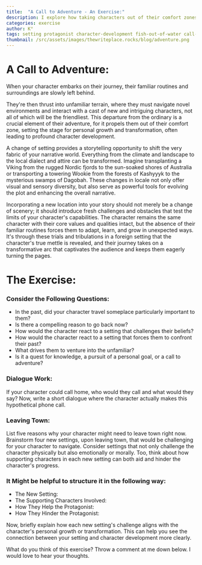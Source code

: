 ```yaml
---
title:  "A Call to Adventure - An Exercise:"
description: I explore how taking characters out of their comfort zones can drive powerful character development and story progression. Whether it's a Viking landing in Australia or a character making a difficult call home, these shifts in environment create opportunities for growth and transformation. Through exercises examining past travels, potential escape routes, and new challenging settings, I demonstrate how location changes can be more than just scenery - they're catalysts for character evolution. By considering both physical and emotional challenges in new environments, along with the impact of supporting characters, we can create more dynamic and engaging story arcs.
categories: exercise
author: K°
tags: setting protagonist character-development fish-out-of-water call-to-adventure
thumbnail: /src/assets/images/thewriteplace.rocks/blog/adventure.png
---
```


<LightboxImage src="/src/assets/images/thewriteplace.rocks/blog/adventure.png" alt="Outline Picture" />

# A Call to Adventure:

When your character embarks on their journey, their familiar routines and surroundings are slowly left behind.

They're then thrust into unfamiliar terrain, where they must navigate novel environments and interact with a cast of new
and intriguing characters, not all of which will be the friendliest. This departure from the ordinary is a crucial element
of their adventure, for it propels them out of their comfort zone, setting the stage for personal growth and transformation,
often leading to profound character development.

A change of setting provides a storytelling opportunity to shift the very fabric of your narrative world. Everything
from the climate and landscape to the local dialect and attire can be transformed. Imagine transplanting a Viking from
the rugged Nordic fjords to the sun-soaked shores of Australia or transporting a towering Wookie from the forests of
Kashyyyk to the mysterious swamps of Dagobah. These changes in locale not only offer visual and sensory diversity, but
also serve as powerful tools for evolving the plot and enhancing the overall narrative.

Incorporating a new location into your story should not merely be a change of scenery; it should introduce fresh
challenges and obstacles that test the limits of your character's capabilities. The character remains the same
character with their core values and qualities intact, but the absence of their familiar routines forces them to
adapt, learn, and grow in unexpected ways. It's through these trials and tribulations in a foreign setting that the
character's true mettle is revealed, and their journey takes on a transformative arc that captivates the audience and
keeps them eagerly turning the pages.

# The Exercise:

### Consider the Following Questions:
- In the past, did your character travel someplace particularly important to them?
- Is there a compelling reason to go back now?
- How would the character react to a setting that challenges their beliefs?
- How would the character react to a setting that forces them to confront their past?
- What drives them to venture into the unfamiliar?
- Is it a quest for knowledge, a pursuit of a personal goal, or a call to adventure?

### Dialogue Work:
If your character could call home, who would they call and what would they say? Now, write a short dialogue where the
character actually makes this hypothetical phone call.

### Leaving Town:
List five reasons why your character might need to leave town right now.
Brainstorm four new settings, upon leaving town, that would be challenging for your character to navigate.
Consider settings that not only challenge the character physically but also emotionally or morally.
Too, think about how supporting characters in each new setting can both aid and hinder the character's progress.

### It Might be helpful to structure it in the following way:
- The New Setting:
- The Supporting Characters Involved:
- How They Help the Protagonist:
- How They Hinder the Protagonist:

Now, briefly explain how each new setting's challenge aligns with the character's personal growth or transformation.
This can help you see the connection between your setting and character development more clearly.

What do you think of this exercise? Throw a comment at me down below. I would love to hear your thoughts.



